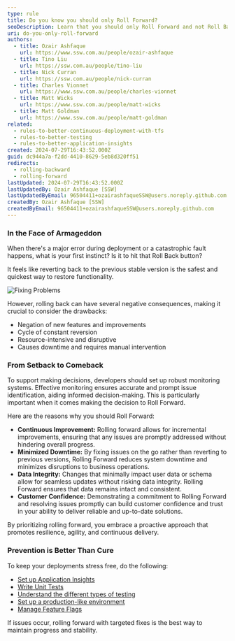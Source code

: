 ```yaml
---
type: rule
title: Do you know you should only Roll Forward?
seoDescription: Learn that you should only Roll Forward and not Roll Backward.
uri: do-you-only-roll-forward
authors:
  - title: Ozair Ashfaque
    url: https://www.ssw.com.au/people/ozair-ashfaque
  - title: Tino Liu
    url: https://ssw.com.au/people/tino-liu
  - title: Nick Curran
    url: https://ssw.com.au/people/nick-curran
  - title: Charles Vionnet
    url: https://www.ssw.com.au/people/charles-vionnet
  - title: Matt Wicks
    url: https://www.ssw.com.au/people/matt-wicks
  - title: Matt Goldman
    url: https://www.ssw.com.au/people/matt-goldman
related:
  - rules-to-better-continuous-deployment-with-tfs
  - rules-to-better-testing
  - rules-to-better-application-insights
created: 2024-07-29T16:43:52.000Z
guid: dc944a7a-f2dd-4410-8629-5eb8d320ff51
redirects:
  - rolling-backward
  - rolling-forward
lastUpdated: 2024-07-29T16:43:52.000Z
lastUpdatedBy: Ozair Ashfaque [SSW]
lastUpdatedByEmail: 96504411+ozairashfaqueSSW@users.noreply.github.com
createdBy: Ozair Ashfaque [SSW]
createdByEmail: 96504411+ozairashfaqueSSW@users.noreply.github.com
---
```


### In the Face of Armageddon

When there's a major error during deployment or a catastrophic fault happens, what is your first instinct? Is it to hit that Roll Back button?

It feels like reverting back to the previous stable version is the safest and quickest way to restore functionality.

![Fixing Problems](https://imgs.xkcd.com/comics/fixing_problems.png)

However, rolling back can have several negative consequences, making it crucial to consider the drawbacks:

* Negation of new features and improvements
* Cycle of constant reversion
* Resource-intensive and disruptive
* Causes downtime and requires manual intervention

### From Setback to Comeback

To support making decisions, developers should set up robust monitoring systems. Effective monitoring ensures accurate and prompt issue identification, aiding informed decision-making. This is particularly important when it comes making the decision to Roll Forward.

Here are the reasons why you should Roll Forward:

* **Continuous Improvement:** Rolling forward allows for incremental improvements, ensuring that any issues are promptly addressed without hindering overall progress.
* **Minimized Downtime:** By fixing issues on the go rather than reverting to previous versions, Rolling Forward reduces system downtime and minimizes disruptions to business operations.
* **Data Integrity:** Changes that minimally impact user data or schema allow for seamless updates without risking data integrity. Rolling Forward ensures that data remains intact and consistent.
* **Customer Confidence:** Demonstrating a commitment to Rolling Forward and resolving issues promptly can build customer confidence and trust in your ability to deliver reliable and up-to-date solutions.

By prioritizing rolling forward, you embrace a proactive approach that promotes resilience, agility, and continuous delivery.

### Prevention is Better Than Cure

To keep your deployments stress free, do the following:

* [Set up Application Insights](https://www.ssw.com.au/rules/rules-to-better-application-insights/)
* [Write Unit Tests](https://www.ssw.com.au/rules/rules-to-better-unit-tests/)
* [Understand the different types of testing](https://www.ssw.com.au/rules/different-types-of-testing/)
* [Set up a production-like environment](https://www.ssw.com.au/rules/do-you-know-which-environments-you-need-to-provision-when-starting-a-new-project/)
* [Manage Feature Flags](https://learn.microsoft.com/en-us/azure/azure-app-configuration/manage-feature-flags?tabs=azure-portal&WT.mc_id=AZ-MVP-33518)

If issues occur, rolling forward with targeted fixes is the best way to maintain progress and stability.

